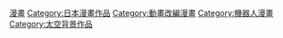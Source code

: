 [[Category:GUNDAM系列|漫畫]]
[[Category:日本漫畫作品|Category:日本漫畫作品]]
[[Category:動畫改編漫畫|Category:動畫改編漫畫]]
[[Category:機器人漫畫|Category:機器人漫畫]]
[[Category:太空背景作品|Category:太空背景作品]]